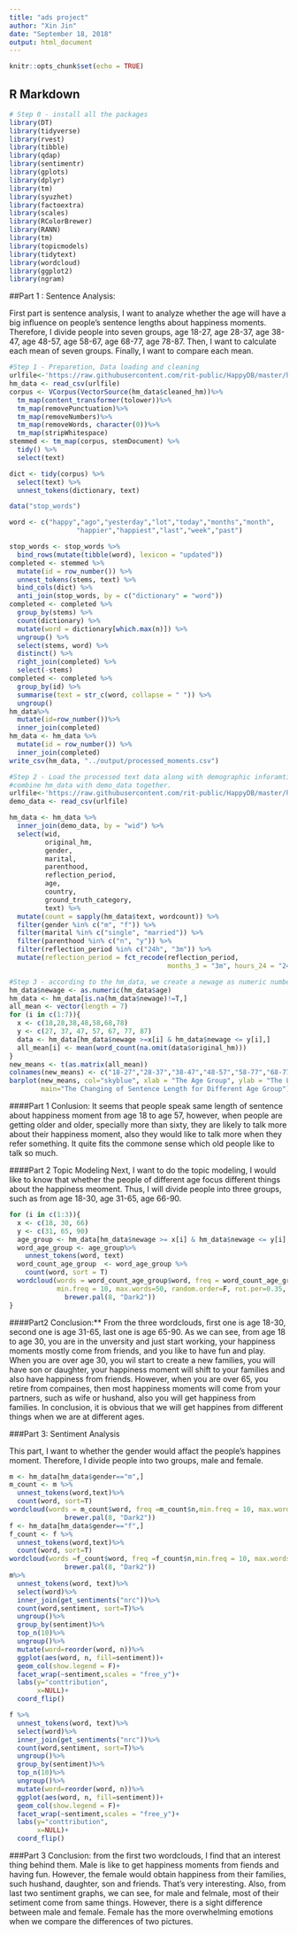 ---
title: "ads project"
author: "Xin Jin"
date: "September 18, 2018"
output: html_document
---

```{r setup, include=FALSE}
knitr::opts_chunk$set(echo = TRUE)
```

## R Markdown


```{r}
# Step 0 - install all the packages 
library(DT)
library(tidyverse)
library(rvest)
library(tibble)
library(qdap)
library(sentimentr)
library(gplots)
library(dplyr)
library(tm)
library(syuzhet)
library(factoextra)
library(scales)
library(RColorBrewer)
library(RANN)
library(tm)
library(topicmodels)
library(tidytext)
library(wordcloud)
library(ggplot2)
library(ngram)

```

##Part 1 : Sentence Analysis:\n


First part is sentence analysis, I want to analyze whether the age will have a big influence on people's sentence lengths about happiness moments. Therefore, I divide people into seven groups, age 18-27, age 28-37, age 38-47, age 48-57, age 58-67, age 68-77, age 78-87. Then, I want to calculate each mean of seven groups. Finally, I want to compare each mean. 
```{r}
#Step 1 - Preparetion, Data loading and cleaning 
urlfile<-'https://raw.githubusercontent.com/rit-public/HappyDB/master/happydb/data/cleaned_hm.csv'
hm_data <- read_csv(urlfile)
corpus <- VCorpus(VectorSource(hm_data$cleaned_hm))%>%
  tm_map(content_transformer(tolower))%>%
  tm_map(removePunctuation)%>%
  tm_map(removeNumbers)%>%
  tm_map(removeWords, character(0))%>%
  tm_map(stripWhitespace)
stemmed <- tm_map(corpus, stemDocument) %>%
  tidy() %>%
  select(text)

dict <- tidy(corpus) %>%
  select(text) %>%
  unnest_tokens(dictionary, text)

data("stop_words")

word <- c("happy","ago","yesterday","lot","today","months","month",
                 "happier","happiest","last","week","past")

stop_words <- stop_words %>%
  bind_rows(mutate(tibble(word), lexicon = "updated"))
completed <- stemmed %>%
  mutate(id = row_number()) %>%
  unnest_tokens(stems, text) %>%
  bind_cols(dict) %>%
  anti_join(stop_words, by = c("dictionary" = "word"))
completed <- completed %>%
  group_by(stems) %>%
  count(dictionary) %>%
  mutate(word = dictionary[which.max(n)]) %>%
  ungroup() %>%
  select(stems, word) %>%
  distinct() %>%
  right_join(completed) %>%
  select(-stems)
completed <- completed %>%
  group_by(id) %>%
  summarise(text = str_c(word, collapse = " ")) %>%
  ungroup()
hm_data%>%
  mutate(id=row_number())%>%
  inner_join(completed)
hm_data <- hm_data %>%
  mutate(id = row_number()) %>%
  inner_join(completed)
write_csv(hm_data, "../output/processed_moments.csv")
```


```{r}

#Step 2 - Load the processed text data along with demographic inforamtion on contributors, 
#combine hm_data with demo_data together. 
urlfile<-'https://raw.githubusercontent.com/rit-public/HappyDB/master/happydb/data/demographic.csv'
demo_data <- read_csv(urlfile)

hm_data <- hm_data %>%
  inner_join(demo_data, by = "wid") %>%
  select(wid,
         original_hm,
         gender, 
         marital, 
         parenthood,
         reflection_period,
         age, 
         country, 
         ground_truth_category, 
         text) %>%
  mutate(count = sapply(hm_data$text, wordcount)) %>%
  filter(gender %in% c("m", "f")) %>%
  filter(marital %in% c("single", "married")) %>%
  filter(parenthood %in% c("n", "y")) %>%
  filter(reflection_period %in% c("24h", "3m")) %>%
  mutate(reflection_period = fct_recode(reflection_period, 
                                        months_3 = "3m", hours_24 = "24h"))

```


```{r}
#Step 3 - according to the hm_data, we create a newage as numeric number, and divide people to seven group by using the age. the calculate the means of these group, and get the barplot for the seven group means. 
hm_data$newage <- as.numeric(hm_data$age)
hm_data <- hm_data[is.na(hm_data$newage)!=T,]
all_mean <- vector(length = 7)
for (i in c(1:7)){
  x <- c(18,28,38,48,58,68,78)
  y <- c(27, 37, 47, 57, 67, 77, 87)
  data <- hm_data[hm_data$newage >=x[i] & hm_data$newage <= y[i],]
  all_mean[i] <- mean(word_count(na.omit(data$original_hm)))
}
new_means <- t(as.matrix(all_mean))
colnames(new_means) <- c("18-27","28-37","38-47","48-57","58-77","68-77","78-87")
barplot(new_means, col="skyblue", xlab = "The Age Group", ylab = "The Length of Sentence",
        main="The Changing of Sentence Length for Different Age Group") 
```
####Part 1 Conlusion: 
\n It seems that people speak same length of sentence about happiness moment from age 18 to age 57, however, when people are getting older and older, specially more than sixty, they are likely to talk more about their happiness moment, also they would like to talk more when they refer something. It quite fits the commone sense which old people like to talk so much. 






####Part 2 Topic Modeling 
Next, I want to do the topic modeling, I would like to know that whether the people of different age focus different things about the happiness meoment. Thus, I will divide people into three groups, such as from age 18-30, age 31-65, age 66-90.
```{r}



for (i in c(1:3)){
  x <- c(18, 30, 66)
  y <- c(31, 65, 90)
  age_group <- hm_data[hm_data$newage >= x[i] & hm_data$newage <= y[i],]
  word_age_group <- age_group%>%
    unnest_tokens(word, text)
  word_count_age_group  <- word_age_group %>%
    count(word, sort = T)
  wordcloud(words = word_count_age_group$word, freq = word_count_age_group$n, 
            min.freq = 10, max.words=50, random.order=F, rot.per=0.35, colors=
              brewer.pal(8, "Dark2"))
}
```
####Part2 Conclusion:**
From the three wordclouds, first one is age 18-30, second one is age 31-65, last one is age 65-90. As we can see, from age 18 to age 30, you are in the unversity and just start working, your happiness moments mostly come from friends, and you like to have fun and play. When you are over age 30, you wil start to create a new families, you will have son or daughter, your happiness moment will shift to your families and also have happiness from friends. However, when you are over 65, you retire from compaines, then most happiness moments will come from your partners, such as wife or hushand, also you will get happiness from families. In conclusion, it is obvious that we will get happines from different things when we are at different ages. 


###Part 3: Sentiment Analysis \n

This part, I want to whether the gender would affact the people's happines moment. Therefore, I divide people into two groups, male and female. 
```{r}

m <- hm_data[hm_data$gender=="m",]
m_count <- m %>%
  unnest_tokens(word,text)%>%
  count(word, sort=T)
wordcloud(words = m_count$word, freq =m_count$n,min.freq = 10, max.words=50, random.order=F, rot.per=0.35, colors=
              brewer.pal(8, "Dark2"))
f <- hm_data[hm_data$gender=="f",]
f_count <- f %>%
  unnest_tokens(word,text)%>%
  count(word, sort=T)
wordcloud(words =f_count$word, freq =f_count$n,min.freq = 10, max.words=50, random.order=F, rot.per=0.35, colors=
              brewer.pal(8, "Dark2"))
m%>%
  unnest_tokens(word, text)%>%
  select(word)%>%
  inner_join(get_sentiments("nrc"))%>%
  count(word,sentiment, sort=T)%>%
  ungroup()%>%
  group_by(sentiment)%>%
  top_n(10)%>%
  ungroup()%>%
  mutate(word=reorder(word, n))%>%
  ggplot(aes(word, n, fill=sentiment))+
  geom_col(show.legend = F)+
  facet_wrap(~sentiment,scales = "free_y")+
  labs(y="conttribution", 
       x=NULL)+
  coord_flip()

f %>%
  unnest_tokens(word, text)%>%
  select(word)%>%
  inner_join(get_sentiments("nrc"))%>%
  count(word,sentiment, sort=T)%>%
  ungroup()%>%
  group_by(sentiment)%>%
  top_n(10)%>%
  ungroup()%>%
  mutate(word=reorder(word, n))%>%
  ggplot(aes(word, n, fill=sentiment))+
  geom_col(show.legend = F)+
  facet_wrap(~sentiment,scales = "free_y")+
  labs(y="conttribution", 
       x=NULL)+
  coord_flip()

```

###Part 3 Conclusion: 
from the first two wordclouds, I find that an interest thing behind them. Male is like to get happiness moments from fiends and having fun. However, the female would obtain happiness from their families, such hushand, daughter, son and friends. That's very interesting. Also, from last two sentiment graphs, we can see, for male and felmale, most of their setiment come from same things. However, there is a sight difference between male and female. Female has the more overwhelming emotions when we compare the differences of two pictures. 















































































































